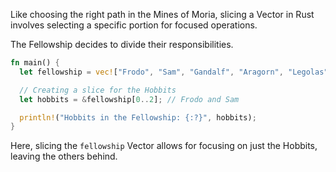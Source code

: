 Like choosing the right path in the Mines of Moria, slicing a Vector in Rust involves selecting a specific portion for focused operations.

The Fellowship decides to divide their responsibilities.

```rust
fn main() {
  let fellowship = vec!["Frodo", "Sam", "Gandalf", "Aragorn", "Legolas", "Gimli", "Boromir"];

  // Creating a slice for the Hobbits
  let hobbits = &fellowship[0..2]; // Frodo and Sam

  println!("Hobbits in the Fellowship: {:?}", hobbits);
}
```

Here, slicing the `fellowship` Vector allows for focusing on just the Hobbits, leaving the others behind.